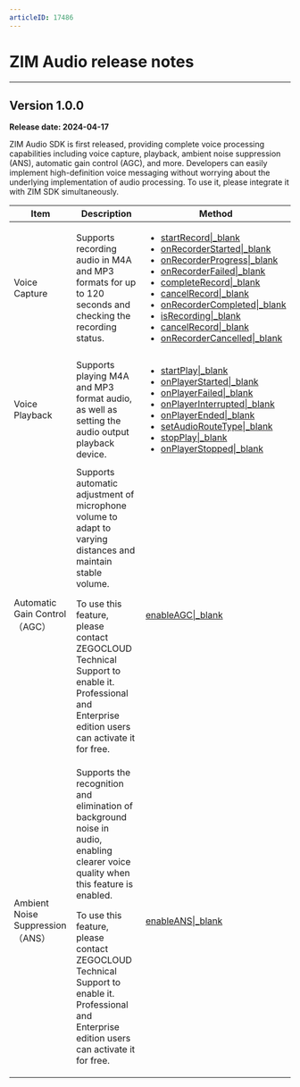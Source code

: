 ```yaml
---
articleID: 17486
---
```


# ZIM Audio release notes


- - -

## Version 1.0.0

**Release date: 2024-04-17**

ZIM Audio SDK is first released, providing complete voice processing capabilities including voice capture, playback, ambient noise suppression (ANS), automatic gain control (AGC), and more. Developers can easily implement high-definition voice messaging without worrying about the underlying implementation of audio processing. To use it, please integrate it with ZIM SDK simultaneously.

| Item  | Description | Method |
|-------|-------|-------|
| Voice Capture  | Supports recording audio in M4A and MP3 formats for up to 120 seconds and checking the recording status. | <ul><li>[startRecord\|_blank](https://pub.dev/documentation/zego_zim_audio/latest/zego_zim_audio/ZIMAudio/startRecord.html)</li><li>[onRecorderStarted\|_blank](https://pub.dev/documentation/zego_zim_audio/latest/zego_zim_audio/ZIMAudioEventHandler/onRecorderStarted.html)</li><li>[onRecorderProgress\|_blank](https://pub.dev/documentation/zego_zim_audio/latest/zego_zim_audio/ZIMAudioEventHandler/onRecorderProgress.html)</li><li>[onRecorderFailed\|_blank](https://pub.dev/documentation/zego_zim_audio/latest/zego_zim_audio/ZIMAudioEventHandler/onRecorderFailed.html)</li><li>[completeRecord\|_blank](https://pub.dev/documentation/zego_zim_audio/latest/zego_zim_audio/ZIMAudio/completeRecord.html)</li><li>[cancelRecord\|_blank](https://pub.dev/documentation/zego_zim_audio/latest/zego_zim_audio/ZIMAudio/cancelRecord.html)</li><li>[onRecorderCompleted\|_blank](https://pub.dev/documentation/zego_zim_audio/latest/zego_zim_audio/ZIMAudioEventHandler/onRecorderCompleted.html)</li><li>[isRecording\|_blank](https://pub.dev/documentation/zego_zim_audio/latest/zego_zim_audio/ZIMAudio/isRecording.html)</li><li>[cancelRecord\|_blank](https://pub.dev/documentation/zego_zim_audio/latest/zego_zim_audio/ZIMAudio/cancelRecord.html)</li><li>[onRecorderCancelled\|_blank](https://pub.dev/documentation/zego_zim_audio/latest/zego_zim_audio/ZIMAudioEventHandler/onRecorderCancelled.html)</li></ul>  |
| Voice Playback | Supports playing M4A and MP3 format audio, as well as setting the audio output playback device. |<ul><li>[startPlay\|_blank](https://pub.dev/documentation/zego_zim_audio/latest/zego_zim_audio/ZIMAudio/startPlay.html)</li><li>[onPlayerStarted\|_blank](https://pub.dev/documentation/zego_zim_audio/latest/zego_zim_audio/ZIMAudioEventHandler/onPlayerStarted.html)</li><li>[onPlayerFailed\|_blank](https://pub.dev/documentation/zego_zim_audio/latest/zego_zim_audio/ZIMAudioEventHandler/onPlayerFailed.html)</li><li>[onPlayerInterrupted\|_blank](https://pub.dev/documentation/zego_zim_audio/latest/zego_zim_audio/ZIMAudioEventHandler/onPlayerInterrupted.html)</li><li>[onPlayerEnded\|_blank](https://pub.dev/documentation/zego_zim_audio/latest/zego_zim_audio/ZIMAudioEventHandler/onPlayerEnded.html)</li><li>[setAudioRouteType\|_blank](https://pub.dev/documentation/zego_zim_audio/latest/zego_zim_audio/ZIMAudio/setAudioRouteType.html)</li><li>[stopPlay\|_blank](https://pub.dev/documentation/zego_zim_audio/latest/zego_zim_audio/ZIMAudio/stopPlay.html)</li><li>[onPlayerStopped\|_blank](https://pub.dev/documentation/zego_zim_audio/latest/zego_zim_audio/ZIMAudioEventHandler/onPlayerStopped.html)</li></ul>  |
| Automatic Gain Control（AGC） | Supports automatic adjustment of microphone volume to adapt to varying distances and maintain stable volume. <Note title="说明"><p>To use this feature, please contact ZEGOCLOUD Technical Support to enable it. Professional and Enterprise edition users can activate it for free.</p></Note> | [enableAGC\|_blank](https://pub.dev/documentation/zego_zim_audio/latest/zego_zim_audio/ZIMAudio/enableAGC.html)  |
| Ambient Noise Suppression（ANS） | Supports the recognition and elimination of background noise in audio, enabling clearer voice quality when this feature is enabled.<Note title="说明"><p>To use this feature, please contact ZEGOCLOUD Technical Support to enable it. Professional and Enterprise edition users can activate it for free.</p></Note>  | [enableANS\|_blank](https://pub.dev/documentation/zego_zim_audio/latest/zego_zim_audio/ZIMAudio/enableANS.html)  |
